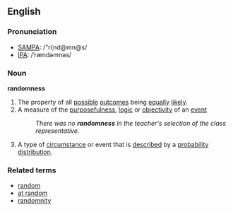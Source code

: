 ==English==
=== Pronunciation ===
*[[w:SAMPA|SAMPA]]: /"r{nd@mn@s/
*[[w:IPA|IPA]]: /ˈrændəmnəs/

=== Noun ===
'''randomness'''

# The property of all [[possible]] [[outcome]]s being [[equally]] [[likely]].
# A measure of the [[purposefulness]], [[logic]] or [[objectivity]] of an [[event]]
#: ''There was no '''randomness''' in the teacher's selection of the class representative.''
#{{mathematics}} A type of [[circumstance]] or event that is [[describe]]d by a [[probability distribution]].

=== Related terms ===
*[[random]]
*[[at random]]
*[[randomnity]]